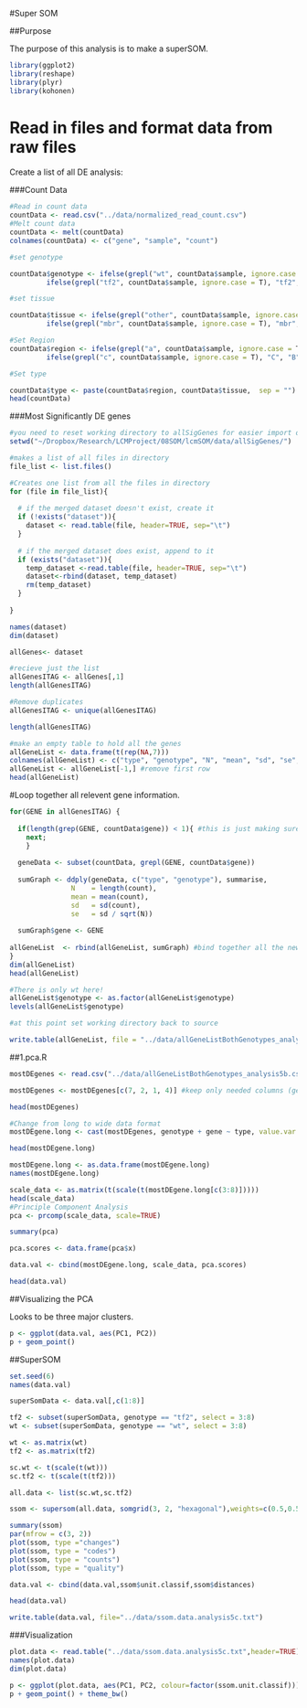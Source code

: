 #Super SOM

##Purpose

The purpose of this analysis is to make a superSOM.  

```r
library(ggplot2)
library(reshape)
library(plyr)
library(kohonen)
```

Read in files and format data from raw files
=============================================

Create a list of all DE analysis:

###Count Data
```r
#Read in count data
countData <- read.csv("../data/normalized_read_count.csv")
#Melt count data
countData <- melt(countData)
colnames(countData) <- c("gene", "sample", "count")

#set genotype

countData$genotype <- ifelse(grepl("wt", countData$sample, ignore.case = T), "wt", 
         ifelse(grepl("tf2", countData$sample, ignore.case = T), "tf2", "unknown"))

#set tissue

countData$tissue <- ifelse(grepl("other", countData$sample, ignore.case = T), "other", 
         ifelse(grepl("mbr", countData$sample, ignore.case = T), "mbr", "unknown"))

#Set Region
countData$region <- ifelse(grepl("a", countData$sample, ignore.case = T), "A", 
         ifelse(grepl("c", countData$sample, ignore.case = T), "C", "B"))

#Set type

countData$type <- paste(countData$region, countData$tissue,  sep = "")
head(countData)
```

###Most Significantly DE genes
```r

#you need to reset working directory to allSigGenes for easier import of list of significant genes
setwd("~/Dropbox/Research/LCMProject/08SOM/lcmSOM/data/allSigGenes/")

#makes a list of all files in directory
file_list <- list.files()

#Creates one list from all the files in directory
for (file in file_list){
       
  # if the merged dataset doesn't exist, create it
  if (!exists("dataset")){
    dataset <- read.table(file, header=TRUE, sep="\t")
  }
   
  # if the merged dataset does exist, append to it
  if (exists("dataset")){
    temp_dataset <-read.table(file, header=TRUE, sep="\t")
    dataset<-rbind(dataset, temp_dataset)
    rm(temp_dataset)
  }
 
}

names(dataset)
dim(dataset)

allGenes<- dataset

#recieve just the list
allGenesITAG <- allGenes[,1]
length(allGenesITAG)

#Remove duplicates
allGenesITAG <- unique(allGenesITAG)

length(allGenesITAG)

#make an empty table to hold all the genes
allGeneList <- data.frame(t(rep(NA,7)))
colnames(allGeneList) <- c("type", "genotype", "N", "mean", "sd", "se", "gene")
allGeneList <- allGeneList[-1,] #remove first row
head(allGeneList)
```

#Loop together all relevent gene information.

```r
for(GENE in allGenesITAG) {
 
  if(length(grep(GENE, countData$gene)) < 1){ #this is just making sure that the list of sig genes
    next; 
    }
      
  geneData <- subset(countData, grepl(GENE, countData$gene))
   
  sumGraph <- ddply(geneData, c("type", "genotype"), summarise,
               N    = length(count),
               mean = mean(count),
               sd   = sd(count),
               se   = sd / sqrt(N))
  
  sumGraph$gene <- GENE
  
allGeneList  <- rbind(allGeneList, sumGraph) #bind together all the new rows per loop. 
}
dim(allGeneList)
head(allGeneList)

#There is only wt here!
allGeneList$genotype <- as.factor(allGeneList$genotype)
levels(allGeneList$genotype)

#at this point set working directory back to source

write.table(allGeneList, file = "../data/allGeneListBothGenotypes_analysis5b.csv", sep = ",")
```

##1.pca.R


```r

mostDEgenes <- read.csv("../data/allGeneListBothGenotypes_analysis5b.csv")

mostDEgenes <- mostDEgenes[c(7, 2, 1, 4)] #keep only needed columns (gene, genotype, type, mean)

head(mostDEgenes)

#Change from long to wide data format
mostDEgene.long <- cast(mostDEgenes, genotype + gene ~ type, value.var = mean, fun.aggregate = "mean")  #why did I have to specify "mean" here? Are there duplicates of types? Double check later. 

head(mostDEgene.long)

mostDEgene.long <- as.data.frame(mostDEgene.long) 
names(mostDEgene.long)

scale_data <- as.matrix(t(scale(t(mostDEgene.long[c(3:8)]))))
head(scale_data) 
#Principle Component Analysis
pca <- prcomp(scale_data, scale=TRUE) 

summary(pca) 

pca.scores <- data.frame(pca$x)

data.val <- cbind(mostDEgene.long, scale_data, pca.scores) 

head(data.val)
```


##Visualizing the PCA

Looks to be three major clusters. 

```r
p <- ggplot(data.val, aes(PC1, PC2)) 
p + geom_point()
```


##SuperSOM

```r
set.seed(6)
names(data.val)

superSomData <- data.val[,c(1:8)]

tf2 <- subset(superSomData, genotype == "tf2", select = 3:8)
wt <- subset(superSomData, genotype == "wt", select = 3:8)

wt <- as.matrix(wt)
tf2 <- as.matrix(tf2)

sc.wt <- t(scale(t(wt)))
sc.tf2 <- t(scale(t(tf2)))

all.data <- list(sc.wt,sc.tf2)

ssom <- supersom(all.data, somgrid(3, 2, "hexagonal"),weights=c(0.5,0.5)) 

summary(ssom)
par(mfrow = c(3, 2))
plot(ssom, type ="changes")
plot(ssom, type = "codes")
plot(ssom, type = "counts")
plot(ssom, type = "quality")

data.val <- cbind(data.val,ssom$unit.classif,ssom$distances)

head(data.val)

write.table(data.val, file="../data/ssom.data.analysis5c.txt")
```

###Visualization 

```r
plot.data <- read.table("../data/ssom.data.analysis5c.txt",header=TRUE)
names(plot.data)
dim(plot.data)

p <- ggplot(plot.data, aes(PC1, PC2, colour=factor(ssom.unit.classif))) 
p + geom_point() + theme_bw()
```